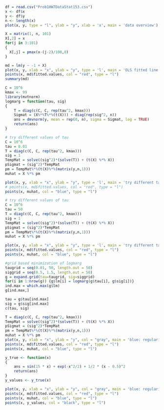 

```r
df = read.csv("Prob1HW7DataStat153.csv")
x <- df$x
y <- df$y
n <- length(x)
plot(x, y, type = "l", ylab = "y", xlab = 'x', main = 'data overview')
```

```r
X = matrix(1, n, 101)
X[,2] = x
for(j in 3:101)
{ 
  X[,j] = pmax(x-(j-2)/100,0)
}
```

```r
md = lm(y ~ -1 + X)
plot(x, y, xlab = "x", ylab = "y", type = 'l', main = 'OLS fitted line')
points(x, md$fitted.values, col = "red", type = "l")
summary(md)
```

```r
C = 10^6
kmax <- 99
library(mvtnorm)
logmarg = function(tau, sig)
{
    T = diag(c(C, C, rep(tau^2, kmax)))
    Sigmat = (X%*%T%*%(t(X))) + diag(rep(sig^2, n))
    ans = dmvnorm(y, mean = rep(0, n), sigma = Sigmat, log = TRUE) 
    return(ans)
}
```

```r
# try different values of tau
C = 10^6
tau = 0.01
T = diag(c(C, C, rep(tau^2, kmax)))
sig = 1
TempMat = solve((sig^2)*(solve(T)) + (t(X) %*% X))
pSigmat = (sig^2)*TempMat
pm = TempMat%*%(t(X)%*%(matrix(y,n,1)))
muhat = X %*% pm

plot(x, y, xlab = "x", ylab = "y", type = 'l', main = 'try different tau')
# points(x, md$fitted.values, col = "red", type = "l")
points(x, muhat, col = "blue", type = "l")
```
```r
# try different values of tau
C = 10^6
tau = 50
T = diag(c(C, C, rep(tau^2, kmax)))
sig = 1
TempMat = solve((sig^2)*(solve(T)) + (t(X) %*% X))
pSigmat = (sig^2)*TempMat
pm = TempMat%*%(t(X)%*%(matrix(y,n,1)))
muhat = X %*% pm

plot(x, y, xlab = "x", ylab = "y", type = 'l', main = 'try different tau')
points(x, md$fitted.values, col = "red", type = "l")
points(x, muhat, col = "blue", type = "l")
```


```r
#grid based minimization of logmarg
taugrid = seq(0.01, 50, length.out = 50)
siggrid = seq(0.5, 1.5, length.out = 50)
g = expand.grid(tau=taugrid, sig=siggrid)
for(i in 1:nrow(g)) {g$lm[i] = logmarg(g$tau[i], g$sig[i])}
ind.max = which.max(g$lm)
g[ind.max,]                                      

tau = g$tau[ind.max]
sig = g$sig[ind.max]
c(tau, sig)
```

```r
T = diag(c(C, C, rep(tau^2, kmax)))
TempMat = solve((sig^2)*(solve(T)) + (t(X) %*% X))
pSigmat = (sig^2)*TempMat
pm = TempMat%*%(t(X)%*%(matrix(y,n,1)))
muhat = X %*% pm
plot(x, y, xlab = "x", ylab = "y", col = "gray", main = 'blue: regularized, red: OLS')
points(x, md$fitted.values, col = "red", type = "l")
points(x, muhat, col = "blue", type = "l")
```
```r
y_true <- function(x)
{
    ans = sin(15 * x) + exp(-x^2/2) + 1/2 * (x - 0.5)^2
    return(ans)
}
y_values <- y_true(x)

plot(x, y, xlab = "x", ylab = "y", col = "gray", main = 'blue: regularized, red: OLS, black: true function')
points(x, md$fitted.values, col = "red", type = "l")
points(x, muhat, col = "blue", type = "l")
points(x, y_values, col = "black", type = "l")
```